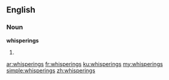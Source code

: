 ==English==

===Noun===
'''whisperings'''

# {{plural of|[[whispering]]}}

[[ar:whisperings]]
[[fr:whisperings]]
[[ku:whisperings]]
[[my:whisperings]]
[[simple:whisperings]]
[[zh:whisperings]]